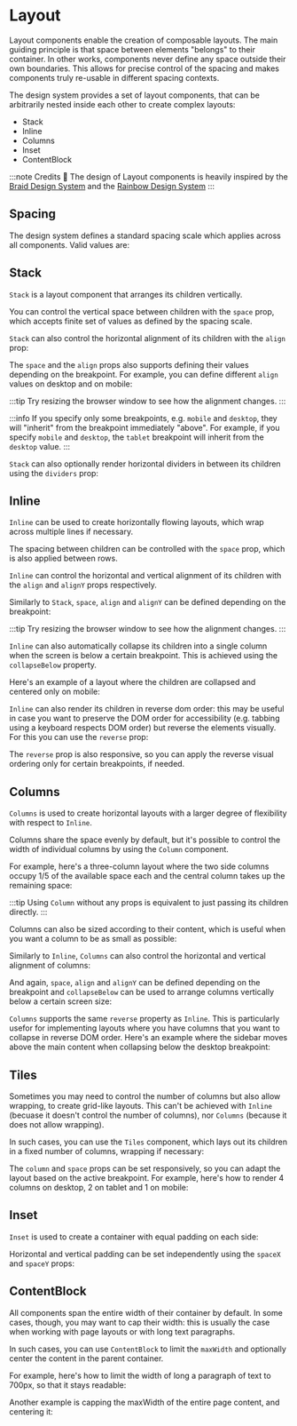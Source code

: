 
# Layout

Layout components enable the creation of composable layouts. The main guiding principle is that
space between elements "belongs" to their container. In other works, components never define any
space outside their own boundaries. This allows for precise control of the spacing and makes
components truly re-usable in different spacing contexts.

The design system provides a set of layout components, that can be arbitrarily nested inside each
other to create complex layouts:

- Stack
- Inline
- Columns
- Inset
- ContentBlock

:::note Credits
🙏 The design of Layout components is heavily inspired by the
[Braid Design System](https://seek-oss.github.io/braid-design-system/foundations/layout/) and the
[Rainbow Design System](https://github.com/rainbow-me/rainbow/tree/develop/src/design-system)
:::

## Spacing

The design system defines a standard spacing scale which applies across all components. Valid values
are:

<SpacingScale />

## Stack

`Stack` is a layout component that arranges its children vertically.

<Canvas path="Layout/StackBasic" />

You can control the vertical space between children with the `space` prop, which accepts finite set of values
as defined by the spacing scale.

`Stack` can also control the horizontal alignment of its children with the `align` prop:

<Canvas path="Layout/StackAlign" />

The `space` and the `align` props also supports defining their values depending on the breakpoint.
For example, you can define different `align` values on desktop and on mobile:

<Canvas path="Layout/StackAlignResponsive" />

:::tip
Try resizing the browser window to see how the alignment changes.
:::

:::info
If you specify only some breakpoints, e.g. `mobile` and `desktop`, they will "inherit" from the breakpoint immediately "above". For example, if you specify `mobile` and `desktop`, the `tablet` breakpoint will inherit from the `desktop` value.
:::

`Stack` can also optionally render horizontal dividers in between its children using the `dividers`
prop:

<Canvas path="Layout/StackDividers" />

## Inline

`Inline` can be used to create horizontally flowing layouts, which wrap across multiple lines if
necessary.

<Canvas path="Layout/InlineBasic" />

The spacing between children can be controlled with the `space` prop, which is also applied between
rows.

`Inline` can control the horizontal and vertical alignment of its children with the `align` and
`alignY` props respectively.

<Canvas path="Layout/InlineAlign" />

Similarly to `Stack`, `space`, `align` and `alignY` can be defined depending on the breakpoint:

<Canvas path="Layout/InlineAlignResponsive" />

:::tip
Try resizing the browser window to see how the alignment changes.
:::

`Inline` can also automatically collapse its children into a single column when the screen is below
a certain breakpoint. This is achieved using the `collapseBelow` property.

Here's an example of a layout where the children are collapsed and centered only on mobile:

<Canvas path="Layout/InlineCollapseBelow" />

`Inline` can also render its children in reverse dom order: this may be useful in case you want to
preserve the DOM order for accessibility (e.g. tabbing using a keyboard respects DOM order) but
reverse the elements visually. For this you can use the `reverse` prop:

<Canvas path="Layout/InlineReverse" />

The `reverse` prop is also responsive, so you can apply the reverse visual ordering only for certain
breakpoints, if needed.

## Columns

`Columns` is used to create horizontal layouts with a larger degree of flexibility with respect to
`Inline`.

<Canvas path="Layout/ColumnsTwoColumn" />

Columns share the space evenly by default, but it's possible to control the width of individual
columns by using the `Column` component.

For example, here's a three-column layout where the two side columns occupy 1/5 of the available
space each and the central column takes up the remaining space:

<Canvas path="Layout/ColumnsThreeColumn" />

:::tip
Using `Column` without any props is equivalent to just passing its children directly.
:::

Columns can also be sized according to their content, which is useful when you want a column to be
as small as possible:

<Canvas path="Layout/ColumnsContentSizedColumn" />

Similarly to `Inline`, `Columns` can also control the horizontal and vertical alignment of columns:

<Canvas path="Layout/ColumnsAlignY" />

And again, `space`, `align` and `alignY` can be defined depending on the breakpoint and
`collapseBelow` can be used to arrange columns vertically below a certain screen size:

<Canvas path="Layout/ColumnsCollapseBelow" />

`Columns` supports the same `reverse` property as `Inline`. This is particularly usefor for
implementing layouts where you have columns that you want to collapse in reverse DOM order. Here's
an example where the sidebar moves above the main content when collapsing below the desktop
breakpoint:

<Canvas path="Layout/ColumnsResponsiveReverse" />

## Tiles

Sometimes you may need to control the number of columns but also allow wrapping, to create grid-like
layouts. This can't be achieved with `Inline` (becuase it doesn't control the number of columns),
nor `Columns` (because it does not allow wrapping).

In such cases, you can use the `Tiles` component, which lays out its children in a fixed number of
columns, wrapping if necessary:

<Canvas path="Layout/TilesThreeColumn" />

The `column` and `space` props can be set responsively, so you can adapt the layout based on the
active breakpoint. For example, here's how to render 4 columns on desktop, 2 on tablet and 1 on
mobile:

<Canvas path="Layout/TilesResponsive" />

## Inset

`Inset` is used to create a container with equal padding on each side:

<Canvas path="Layout/InsetAllAxis" />

Horizontal and vertical padding can be set independently using the `spaceX` and `spaceY` props:

<Canvas path="Layout/InsetHorizontalAndVertical" />

## ContentBlock

All components span the entire width of their container by default. In some cases, though, you may
want to cap their width: this is usually the case when working with page layouts or with long text
paragraphs.

In such cases, you can use `ContentBlock` to limit the `maxWidth` and optionally center the content
in the parent container.

For example, here's how to limit the width of long a paragraph of text to 700px, so that it stays
readable:

<Canvas path="Layout/ContentBlockAlignDefault" />

Another example is capping the maxWidth of the entire page content, and centering it:

<Canvas path="Layout/ContentBlockAlignCenter" />
